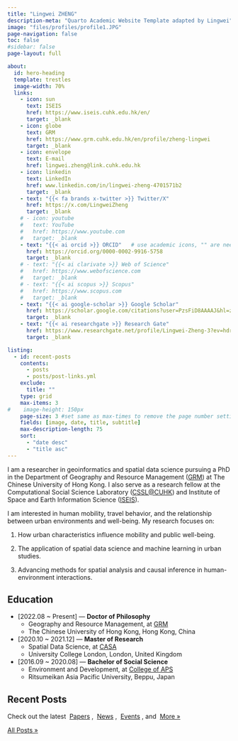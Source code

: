 ```yaml
---
title: "Lingwei ZHENG"
description-meta: "Quarto Academic Website Template adapted by Lingwei"
image: "files/profiles/profile1.JPG"
page-navigation: false
toc: false
#sidebar: false
page-layout: full

about:
  id: hero-heading
  template: trestles
  image-width: 70%
  links:
    - icon: sun
      text: ISEIS
      href: https://www.iseis.cuhk.edu.hk/en/
      target: _blank
    - icon: globe
      text: GRM
      href: https://www.grm.cuhk.edu.hk/en/profile/zheng-lingwei
      target: _blank
    - icon: envelope
      text: E-mail
      href: lingwei.zheng@link.cuhk.edu.hk    
    - icon: linkedin
      text: LinkedIn
      href: www.linkedin.com/in/lingwei-zheng-4701571b2
      target: _blank
    - text: "{{< fa brands x-twitter >}} Twitter/X"
      href: https://x.com/LingweiZheng
      target: _blank
    # - icon: youtube
    #   text: YouTube
    #   href: https://www.youtube.com     
    #   target: _blank 
    - text: "{{< ai orcid >}} ORCID"   # use academic icons, "" are needed, you also need to install the fontawesome extension
      href: https://orcid.org/0000-0002-9916-5758
      target: _blank
    # - text: "{{< ai clarivate >}} Web of Science"
    #   href: https://www.webofscience.com
    #   target: _blank
    # - text: "{{< ai scopus >}} Scopus"
    #   href: https://www.scopus.com
    #   target: _blank
    - text: "{{< ai google-scholar >}} Google Scholar"
      href: https://scholar.google.com/citations?user=PzsFiD8AAAAJ&hl=zh-CN
      target: _blank
    - text: "{{< ai researchgate >}} Research Gate"
      href: https://www.researchgate.net/profile/Lingwei-Zheng-3?ev=hdr_xprf
      target: _blank

listing:
  - id: recent-posts
    contents: 
      - posts
      - posts/post-links.yml
    exclude:
      title: ""
    type: grid
    max-items: 3
#    image-height: 150px
    page-size: 3 #set same as max-times to remove the page number setting
    fields: [image, date, title, subtitle]
    max-description-length: 75
    sort: 
      - "date desc"
      - "title asc"
---
```


::: {#hero-heading}
<!-- I'm a [Quarto Academeic Website Template](https://github.com/drganghe/quarto-academic-website-template) adapted by [Dr. Gang He](http://drganghe.github.io). -->

<!-- I'm a template that you can fork to build your own website with easy adaptation and deployment. -->

<!-- 1. Star this repository so you can easily come back to the template -->

<!-- 1. Folk this tempate and rename it to `yourgithubusername.github.io` -->

<!-- 1. Update and edit `_quarto.yml` file for website setup -->

<!-- 1. Update and add contents to `/posts`, `teaching.qmd`, `projects.yml`, and `people.qmd` and `/people` as needed. -->

<!-- 1. [Render and preview](https://quarto.org/docs/websites/) your website and [publish](https://quarto.org/docs/publishing/github-pages.html) it to your GitHub. -->

<!-- 1. Polish and fix any issues -->

<!-- 1. Enjoy your website! -->

I am a researcher in geoinformatics and spatial data science pursuing a PhD in the Department of Geography and Resource Management ([GRM](https://www.grm.cuhk.edu.hk/en/)) at The Chinese University of Hong Kong. I also serve as a research fellow at the Computational Social Science Laboratory ([CSSL\@CUHK](https://cssl.socsc.cuhk.edu.hk/)) and Institute of Space and Earth Information Science ([ISEIS](http://www.iseis.cuhk.edu.hk/en/)).

I am interested in human mobility, travel behavior, and the relationship between urban environments and well-being. My research focuses on:

1.  How urban characteristics influence mobility and public well-being.

2.  The application of spatial data science and machine learning in urban studies.

3.  Advancing methods for spatial analysis and causal inference in human-environment interactions.

<!-- ## Experience -->

<!-- - Researcher, Univerisity -->

## Education

-   [2022.08 ~ Present] --- **Doctor of Philosophy**
    -   Geography and Resource Management, at [GRM](https://www.grm.cuhk.edu.hk/en/)
    -   The Chinese University of Hong Kong, Hong Kong, China
-   [2020.10 ~ 2021.12] --- **Master of Research**
    -   Spatial Data Science, at [CASA](https://www.ucl.ac.uk/bartlett/casa)
    -   University College London, London, United Kingdom
-   [2016.09 ~ 2020.08] --- **Bachelor of Social Science**
    -   Environment and Development, at [College of APS](https://en.apu.ac.jp/st/)
    -   Ritsumeikan Asia Pacific University, Beppu, Japan
:::

## Recent Posts

Check out the latest  [Papers](posts.qmd#category=paper) ,  [News](posts.qmd#category=news) ,  [Events](posts.qmd#category=event) , and  [More »](/posts.qmd)

::: {#recent-posts}
:::

<p align="right">

[All Posts »](/posts.qmd)

</p>
